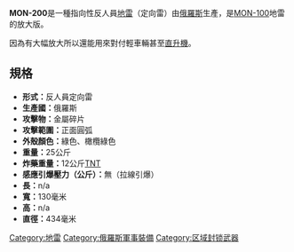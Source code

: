 {{unreferenced|time=2018-09-15T08:57:20+00:00}}
'''MON-200'''是一種指向性反人員[[地雷|地雷]]（定向雷）由[[俄羅斯|俄羅斯]]生產，是[[MON-100|MON-100]]地雷的放大版。

因為有大幅放大所以還能用來對付輕車輛甚至[[直升機|直升機]]。

== 規格 ==
* '''形式：'''反人員定向雷
* '''生產國：'''俄羅斯 
* '''攻擊物：'''金屬碎片
* '''攻擊範圍：'''正面圓弧 
* '''外殼顏色：'''綠色、橄欖綠色 
* '''重量：'''25公斤
* '''炸藥重量：'''12公斤[[TNT|TNT]] 
* '''感應引爆壓力（公斤）：'''無（拉線引爆）
* '''長：'''n/a
* '''寬：'''130毫米
* '''高：'''n/a 
* '''直徑：'''434毫米

{{武器小作品}}
[[Category:地雷|Category:地雷]]
[[Category:俄羅斯軍事裝備|Category:俄羅斯軍事裝備]]
[[Category:区域封锁武器|Category:区域封锁武器]]